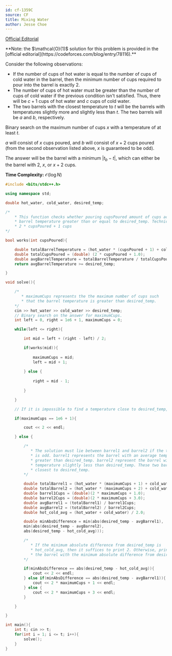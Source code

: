 ```yaml
---
id: cf-1359C
source: CF
title: Mixing Water
author: Jesse Choe
---
```


[Official Editorial](https://codeforces.com/blog/entry/78116)

<Info title="Constant Time Solution">
**Note: the $\mathcal{O}(1)$ solution for this problem is provided in the
[official editorial](https://codeforces.com/blog/entry/78116).**
</Info>

Consider the following observations:

- If the number of cups of hot water is equal to the number of cups of cold water in the barrel, then the minimum number of cups required to pour into the barrel is exactly $2$.
- The number of cups of hot water must be greater than the number of cups of cold water if the previous condition isn't satisfied. Thus, there will be $c + 1$ cups of hot water and $c$ cups of cold water.
- The two barrels with the closest temperature to $t$ will be the barrels with temperatures slightly more and slightly less than $t$. The two barrels will be $a$ and $b$, respectively.

Binary search on the maximum number of cups $x$ with a temperature of at least $t$.

$a$ will consist of $x$ cups poured, and $b$ will consist of $x + 2$ cups poured (from the second observation listed above, $x$ is guaranteed to be odd).

The answer will be the barrel with a minimum $|t_b - t|$, which can either be the barrel with $2$, $x$, or $x + 2$ cups.

**Time Complexity:** $\mathcal{O}(\log N)$

<LanguageSection>

<CPPSection>

```cpp
#include <bits/stdc++.h>

using namespace std;

double hot_water, cold_water, desired_temp;

/*
	* This function checks whether pouring cupsPoured amount of cups achieves an average
	* barrel temperature greater than or equal to desired_temp. Technically, this represents
	* 2 * cupsPoured + 1 cups
*/

bool works(int cupsPoured){

	double totalBarrelTemperature = (hot_water * (cupsPoured + 1) + cold_water * (cupsPoured));
	double totalCupsPoured = (double) (2 * cupsPoured + 1.0);
	double avgBarrelTemperature = totalBarrelTemperature / totalCupsPoured;
	return avgBarrelTemperature >= desired_temp;

}

void solve(){

	/* 
	   * maximumCups represents the the maximum number of cups such
	   * that the barrel temperature is greater than desired_temp.
	*/
	cin >> hot_water >> cold_water >> desired_temp;
	// Binary search on the answer for maximumCups.
	int left = 0, right = 1e6 + 1, maximumCups = 0;

	while(left <= right){

		int mid = left + (right - left) / 2;

		if(works(mid)){
		
			maximumCups = mid;
			left = mid + 1;
			
		} else {
		
			right = mid - 1;
			
		}

	}

	// If it is impossible to find a temperature close to desired_temp, then print 2

	if(maximumCups == 1e6 + 1){

		cout << 2 << endl;

	} else {

		/*
		   * The solution must lie between barrel1 and barrel2 if the total number of cups
		   * is odd. barrel1 represents the barrel with an average temperature slightly
		   * greater than desired_temp. barrel2 represent the barrel with an average
		   * temperature slightly less than desired_temp. These two barrels will be the
		   * closest to desired_temp.
		*/

		double totalBarrel1 = (hot_water * (maximumCups + 1) + cold_water * (maximumCups));
		double totalBarrel2 = (hot_water * (maximumCups + 2) + cold_water * (maximumCups + 1));
		double barrel1Cups = (double)(2 * maximumCups + 1.0);
		double barrel2Cups = (double)(2 * maximumCups + 3.0);
		double avgBarrel1 = (totalBarrel1) / barrel1Cups;
		double avgBarrel2 = (totalBarrel2) / barrel2Cups;
		double hot_cold_avg = (hot_water + cold_water) / 2.0;

		double minAbsDifference = min(abs(desired_temp - avgBarrel1),
		min(abs(desired_temp - avgBarrel2),
		abs(desired_temp - hot_cold_avg)));

		/*
		   * If the minimum absolute difference from desired_temp is
		   * hot_cold_avg, then it suffices to print 2. Otherwise, print
		   * the barrel with the minimum absolute difference from desired_temp.
		*/

		if(minAbsDifference == abs(desired_temp - hot_cold_avg)){
			cout << 2 << endl;
		} else if(minAbsDifference == abs(desired_temp - avgBarrel1)){
			cout << 2 * maximumCups + 1 << endl;
		} else {
			cout << 2 * maximumCups + 3 << endl;
		}

	}

}

int main(){
	int t; cin >> t;
	for(int i = 1; i <= t; i++){
		solve();
	}
}
```

</CPPSection>

</LanguageSection>
